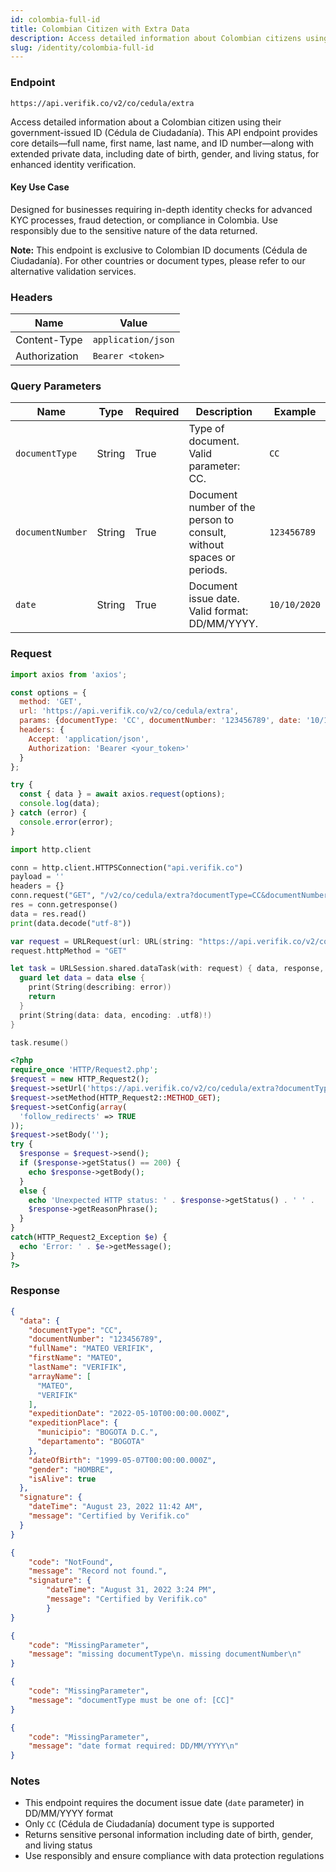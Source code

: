 ```yaml
---
id: colombia-full-id
title: Colombian Citizen with Extra Data
description: Access detailed information about Colombian citizens using their government-issued ID with extended private data
slug: /identity/colombia-full-id
---
```



### Endpoint

```
https://api.verifik.co/v2/co/cedula/extra
```

Access detailed information about a Colombian citizen using their government-issued ID (Cédula de Ciudadanía). This API endpoint provides core details—full name, first name, last name, and ID number—along with extended private data, including date of birth, gender, and living status, for enhanced identity verification.

#### Key Use Case

Designed for businesses requiring in-depth identity checks for advanced KYC processes, fraud detection, or compliance in Colombia. Use responsibly due to the sensitive nature of the data returned.

**Note:** This endpoint is exclusive to Colombian ID documents (Cédula de Ciudadanía). For other countries or document types, please refer to our alternative validation services.

### Headers

| Name | Value |
| --- | --- |
| Content-Type | `application/json` |
| Authorization | `Bearer <token>` |

### Query Parameters

| Name | Type | Required | Description | Example |
| --- | --- | --- | --- | --- |
| `documentType` | String | True | Type of document. Valid parameter: CC. | `CC` |
| `documentNumber` | String | True | Document number of the person to consult, without spaces or periods. | `123456789` |
| `date` | String | True | Document issue date. Valid format: DD/MM/YYYY. | `10/10/2020` |

### Request

<Tabs>
  <TabItem value="javascript" label="JavaScript">

```javascript
import axios from 'axios';

const options = {
  method: 'GET',
  url: 'https://api.verifik.co/v2/co/cedula/extra',
  params: {documentType: 'CC', documentNumber: '123456789', date: '10/10/2020'},
  headers: {
    Accept: 'application/json',
    Authorization: 'Bearer <your_token>'
  }
};

try {
  const { data } = await axios.request(options);
  console.log(data);
} catch (error) {
  console.error(error);
}
```

  </TabItem>
  <TabItem value="python" label="Python">

```python
import http.client

conn = http.client.HTTPSConnection("api.verifik.co")
payload = ''
headers = {}
conn.request("GET", "/v2/co/cedula/extra?documentType=CC&documentNumber=123456789&date=10/10/2020", payload, headers)
res = conn.getresponse()
data = res.read()
print(data.decode("utf-8"))
```

  </TabItem>
  <TabItem value="swift" label="Swift">

```swift
var request = URLRequest(url: URL(string: "https://api.verifik.co/v2/co/cedula/extra?documentType=CC&documentNumber=123456789&date=10%2F10%2F2020")!,timeoutInterval: Double.infinity)
request.httpMethod = "GET"

let task = URLSession.shared.dataTask(with: request) { data, response, error in 
  guard let data = data else {
    print(String(describing: error))
    return
  }
  print(String(data: data, encoding: .utf8)!)
}

task.resume()
```

  </TabItem>
  <TabItem value="php" label="PHP">

```php
<?php
require_once 'HTTP/Request2.php';
$request = new HTTP_Request2();
$request->setUrl('https://api.verifik.co/v2/co/cedula/extra?documentType=CC&documentNumber=123456789&date=10/10/2020');
$request->setMethod(HTTP_Request2::METHOD_GET);
$request->setConfig(array(
  'follow_redirects' => TRUE
));
$request->setBody('');
try {
  $response = $request->send();
  if ($response->getStatus() == 200) {
    echo $response->getBody();
  }
  else {
    echo 'Unexpected HTTP status: ' . $response->getStatus() . ' ' .
    $response->getReasonPhrase();
  }
}
catch(HTTP_Request2_Exception $e) {
  echo 'Error: ' . $e->getMessage();
}
?>
```

  </TabItem>
</Tabs>

### Response

<Tabs>
  <TabItem value="200" label="200">

```json
{
  "data": {
    "documentType": "CC",
    "documentNumber": "123456789",
    "fullName": "MATEO VERIFIK",
    "firstName": "MATEO",
    "lastName": "VERIFIK",
    "arrayName": [
      "MATEO",
      "VERIFIK"
    ],
    "expeditionDate": "2022-05-10T00:00:00.000Z",
    "expeditionPlace": {
      "municipio": "BOGOTA D.C.",
      "departamento": "BOGOTA"
    },
    "dateOfBirth": "1999-05-07T00:00:00.000Z",
    "gender": "HOMBRE",
    "isAlive": true
  },
  "signature": {
    "dateTime": "August 23, 2022 11:42 AM",
    "message": "Certified by Verifik.co"
  }
}
```

  </TabItem>
  <TabItem value="404" label="404">

```json
{ 
    "code": "NotFound", 
    "message": "Record not found.", 
    "signature": { 
        "dateTime": "August 31, 2022 3:24 PM", 
        "message": "Certified by Verifik.co" 
        } 
}
```

  </TabItem>
  <TabItem value="409-missing" label="409 - Missing Parameters">

```json
{
    "code": "MissingParameter",
    "message": "missing documentType\n. missing documentNumber\n"
}
```

  </TabItem>
  <TabItem value="409-document-type" label="409 - Invalid Document Type">

```json
{
    "code": "MissingParameter",
    "message": "documentType must be one of: [CC]"
}
```

  </TabItem>
  <TabItem value="409-date-format" label="409 - Invalid Date Format">

```json
{
    "code": "MissingParameter",
    "message": "date format required: DD/MM/YYYY\n"
}
```

  </TabItem>
</Tabs>

### Notes

- This endpoint requires the document issue date (`date` parameter) in DD/MM/YYYY format
- Only `CC` (Cédula de Ciudadanía) document type is supported
- Returns sensitive personal information including date of birth, gender, and living status
- Use responsibly and ensure compliance with data protection regulations
